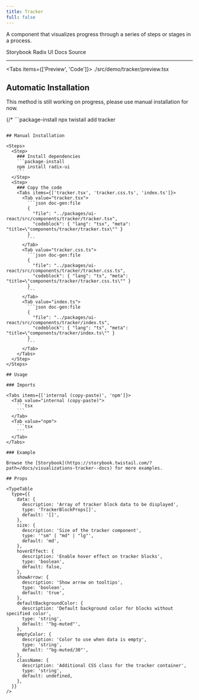 ```yaml
---
title: Tracker
full: false
---
```


A component that visualizes progress through a series of steps or stages in a process.

<Badges>
  <BadgeLink href="https://storybook.twistail.com/?path=/docs/visualizations-tracker--docs" external>
    Storybook
  </BadgeLink>
  <BadgeLink href="https://www.radix-ui.com/primitives/docs/utilities/slot" external>
    Radix UI Docs
  </BadgeLink>
  <BadgeLink href="https://github.com/riipandi/twistail/tree/main/packages/ui-react/src/components/tracker" external>
    Source
  </BadgeLink>
</Badges>

---


<Tabs items={['Preview', 'Code']}>
  <Tab value="Preview" className="rounded-b-xl flex min-h-44 flex-wrap items-center justify-center gap-4 py-20 not-prose">
    <Demo />
  </Tab>
  <Tab value="Code">
    <include cwd lang="tsx">./src/demo/tracker/preview.tsx</include>
  </Tab>
</Tabs>

## Automatic Installation

<Callout type='warn'>
  This method is still working on progress, please use manual installation for now.
</Callout>

{/* ```package-install
npx twistail add tracker
``` */}

## Manual Installation

<Steps>
  <Step>
    ### Install dependencies
    ```package-install
    npm install radix-ui
    ```
  </Step>
  <Step>
    ### Copy the code
    <Tabs items={['tracker.tsx', 'tracker.css.ts', 'index.ts']}>
      <Tab value="tracker.tsx">
        ```json doc-gen:file
        {
          "file": "../packages/ui-react/src/components/tracker/tracker.tsx",
          "codeblock": { "lang": "tsx", "meta": "title=\"components/tracker/tracker.tsx\"" }
        }
        ```
      </Tab>
      <Tab value="tracker.css.ts">
        ```json doc-gen:file
        {
          "file": "../packages/ui-react/src/components/tracker/tracker.css.ts",
          "codeblock": { "lang": "ts", "meta": "title=\"components/tracker/tracker.css.ts\"" }
        }
        ```
      </Tab>
      <Tab value="index.ts">
        ```json doc-gen:file
        {
          "file": "../packages/ui-react/src/components/tracker/index.ts",
          "codeblock": { "lang": "ts", "meta": "title=\"components/tracker/index.ts\"" }
        }
        ```
      </Tab>
    </Tabs>
  </Step>
</Steps>

## Usage

### Imports

<Tabs items={['internal (copy-paste)', 'npm']}>
  <Tab value="internal (copy-paste)">
    ```tsx
    ```
  </Tab>
  <Tab value="npm">
    ```tsx
    ```
  </Tab>
</Tabs>

### Example

Browse the [Storybook](https://storybook.twistail.com/?path=/docs/visualizations-tracker--docs) for more examples.

## Props

<TypeTable
  type={{
    data: {
      description: 'Array of tracker block data to be displayed',
      type: 'TrackerBlockProps[]',
      default: '[]',
    },
    size: {
      description: 'Size of the tracker component',
      type: '"sm" | "md" | "lg"',
      default: 'md',
    },
    hoverEffect: {
      description: 'Enable hover effect on tracker blocks',
      type: 'boolean',
      default: false,
    },
    showArrow: {
      description: 'Show arrow on tooltips',
      type: 'boolean',
      default: 'true',
    },
    defaultBackgroundColor: {
      description: 'Default background color for blocks without specified color',
      type: 'string',
      default: '"bg-muted"',
    },
    emptyColor: {
      description: 'Color to use when data is empty',
      type: 'string',
      default: '"bg-muted/30"',
    },
    className: {
      description: 'Additional CSS class for the tracker container',
      type: 'string',
      default: undefined,
    },
  }}
/>
